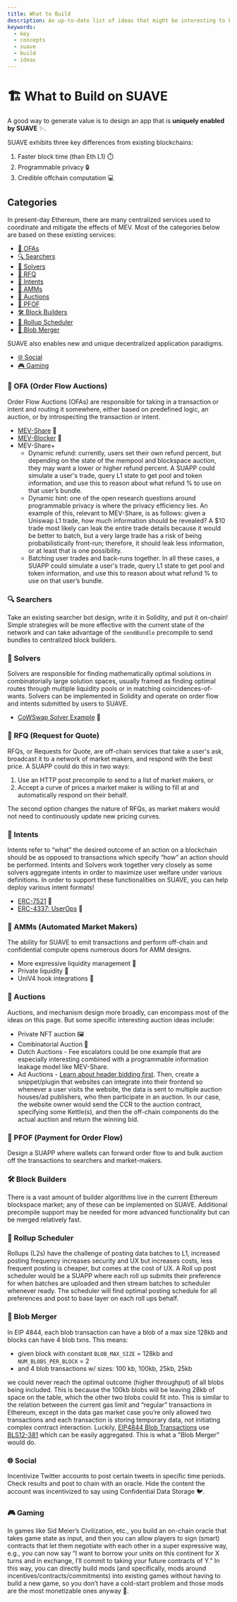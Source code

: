 ```yaml
---
title: What to Build
description: An up-to-date list of ideas that might be interesting to build on SUAVE
keywords:
  - key
  - concepts
  - suave
  - build
  - ideas
---
```


# 🏗️ What to Build on SUAVE

A good way to generate value is to design an app that is **uniquely enabled by SUAVE** ✨.

SUAVE exhibits three key differences from existing blockchains:

1. Faster block time (than Eth L1) ⏱️
2. Programmable privacy 🔒
3. Credible offchain computation 💻

## Categories

In present-day Ethereum, there are many centralized services used to coordinate and mitigate the effects of MEV. Most of the categories below are based on these existing services:

- [🔄 OFAs](#-ofa-order-flow-auctions)
- [🔍 Searchers](#-searchers)
- [🧮 Solvers](#-solvers)
- [📢 RFQ](#-rfq-request-for-quote)
- [🎯 Intents](#-intents)
- [🌊 AMMs](#-amms-automated-market-makers)
- [📣 Auctions](#-auctions)
- [💸 PFOF](#-pfof-payment-for-order-flow)
- [🛠️ Block Builders](#-block-builders)
- [📅 Rollup Scheduler](#-rollup-scheduler)
- [🧩 Blob Merger](#-blob-merger)

SUAVE also enables new and unique decentralized application paradigms.

- [🌐 Social](#-social)
- [🎮 Gaming](#-gaming)


### 🔄 OFA (Order Flow Auctions)

Order Flow Auctions (OFAs) are responsible for taking in a transaction or intent and routing it somewhere, either based on predefined logic, an auction, or by introspecting the transaction or intent.

- [MEV-Share](https://github.com/flashbots/mev-share) 🔄
- [MEV-Blocker](https://mevblocker.io/) 🛑
- MEV-Share+
    - Dynamic refund: currently, users set their own refund percent, but depending on the state of the mempool and blockspace auction, they may want a lower or higher refund percent. A SUAPP could simulate a user's trade, query L1 state to get pool and token information, and use this to reason about what refund % to use on that user’s bundle.
    - Dynamic hint: one of the open research questions around programmable privacy is where the privacy efficiency lies. An example of this, relevant to MEV-Share, is as follows: given a Uniswap L1 trade, how much information should be revealed? A $10 trade most likely can leak the entire trade details because it would be better to batch, but a very large trade has a risk of being probabilistically front-run; therefore, it should leak less information, or at least that is one possibility.
    - Batching user trades and back-runs together.
    In all these cases, a SUAPP could simulate a user's trade, query L1 state to get pool and token information, and use this to reason about what refund % to use on that user’s bundle.

### 🔍 Searchers

Take an existing searcher bot design, write it in Solidity, and put it on-chain! Simple strategies will be more effective with the current state of the network and can take advantage of the `sendBundle` precompile to send bundles to centralized block builders.

### 🧮 Solvers

Solvers are responsible for finding mathematically optimal solutions in combinatorially large solution spaces, usually framed as finding optimal routes through multiple liquidity pools or in matching coincidences-of-wants. Solvers can be implemented in Solidity and operate on order flow and intents submitted by users to SUAVE.
- [CoWSwap Solver Example](https://github.com/cowprotocol/services/tree/main/crates/solver) 🧩

### 📢 RFQ (Request for Quote)

RFQs, or Requests for Quote, are off-chain services that take a user's ask, broadcast it to a network of market makers, and respond with the best price. A SUAPP could do this in two ways:

1. Use an HTTP post precompile to send to a list of market makers, or 
2. Accept a curve of prices a market maker is willing to fill at and automatically respond on their behalf. 

The second option changes the nature of RFQs, as market makers would not need to continuously update new pricing curves.

### 🎯 Intents

Intents refer to “what” the desired outcome of an action on a blockchain should be as opposed to transactions which specify “how” an action should be performed. Intents and Solvers work together very closely as some solvers aggregate intents in order to maximize user welfare under various definitions. In order to support these functionalities on SUAVE, you can help deploy various intent formats!

- [ERC-7521](https://github.com/essential-contributions/EIPs/blob/master/EIPS/eip-7521.md?ref=blog.essential.builders) 🔗
- [ERC-4337: UserOps](https://github.com/eth-infinitism/account-abstraction) 🔏

### 🌊 AMMs (Automated Market Makers)

The ability for SUAVE to emit transactions and perform off-chain and confidential compute opens numerous doors for AMM designs.

- More expressive liquidity management 🌊
- Private liquidity 🔐
- UniV4 hook integrations 🔗

### 📣   Auctions

Auctions, and mechanism design more broadly, can encompass most of the ideas on this page. But some specific interesting auction ideas include:
- Private NFT auction 🖼️
- Combinatorial Auction 🤝
- Dutch Auctions - Fee escalators could be one example that are especially interesting combined with a programmable information leakage model like MEV-Share.
- Ad Auctions - [Learn about header bidding first](ttps://digiday.com/media/wtf-header-bidding/). Then, create a snippet/plugin that websites can integrate into their frontend so whenever a user visits the website, the data is sent to multiple auction houses/ad publishers, who then participate in an auction. In our case, the website owner would send the CCR to the auction contract, specifying some Kettle(s), and then the off-chain components do the actual auction and return the winning bid.


### 💸 PFOF (Payment for Order Flow)

Design a SUAPP where wallets can forward order flow to and bulk auction off the transactions to searchers and market-makers.

### 🛠️ Block Builders

There is a vast amount of builder algorithms live in the current Ethereum blockspace market; any of these can be implemented on SUAVE. Additional precompile support may be needed for more advanced functionality but can be merged relatively fast.

### 📅 Rollup Scheduler

Rollups (L2s) have the challenge of posting data batches to L1, increased posting frequency increases security and UX but increases costs, less frequent posting is cheaper, but comes at the cost of UX. A Roll up post scheduler would be a SUAPP where each roll up submits their preference for when batches are uploaded and then stream batches to scheduler whenever ready. The scheduler will find optimal posting schedule for all preferences and post to base layer on each roll ups behalf.

### 🧩 Blob Merger

In EIP 4844, each blob transaction can have a blob of a max size 128kb and blocks can have 4 blob txns. This means:

- given block with constant `BLOB_MAX_SIZE` = 128kb and `NUM_BLOBS_PER_BLOCK` = 2
- and 4 blob transactions w/ sizes: 100 kb, 100kb, 25kb, 25kb

we could never reach the optimal outcome (higher throughput) of all blobs being included. This is because the 100kb blobs will be leaving 28kb of space on the table, which the other two blobs could fit into. This is similar to the relation between the current gas limit and “regular” transactions in Ethereum, except in the data gas market case you’re only allowed two transactions and each transaction is storing temporary data, not initiating complex contract interaction. Luckily, [EIP4844 Blob Transactions](https://eips.ethereum.org/EIPS/eip-4844) use [BLS12-381](https://electriccoin.co/blog/new-snark-curve/) which can be easily aggregated. This is what a "Blob Merger" would do.

### 🌐 Social

Incentivize Twitter accounts to post certain tweets in specific time periods. Check results and post to chain with an oracle. Hide the content the account was incentivized to say using Confidential Data Storage 🐦.

### 🎮 Gaming

In games like Sid Meier’s Civilization, etc., you build an on-chain oracle that takes game state as input, and then you can allow players to sign (smart) contracts that let them negotiate with each other in a super expressive way, e.g., you can now say “I want to borrow your units on this continent for X turns and in exchange, I’ll commit to taking your future contracts of Y.” In this way, you can directly build mods (and specifically, mods around incentives/contracts/commitments) into existing games without having to build a new game, so you don’t have a cold-start problem and those mods are the most monetizable ones anyway 🎲.

